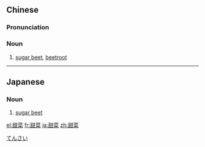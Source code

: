 ==Chinese==
{{zh-forms}}

===Pronunciation===
{{zh-pron
|m=tiáncài
|c=tim4 coi3
|cat=n
}}

===Noun===
{{zh-noun}}

# [[sugar beet]], [[beetroot]]

{{zh-cat|Vegetables}}

----

==Japanese==
{{ja-kanjitab|てん|さい|yomi=o}}

===Noun===
{{ja-noun|てんさい}}

# [[sugar beet]]

[[Category:ja:Vegetables|てんさい]]

[[el:甜菜]]
[[fr:甜菜]]
[[ja:甜菜]]
[[zh:甜菜]]